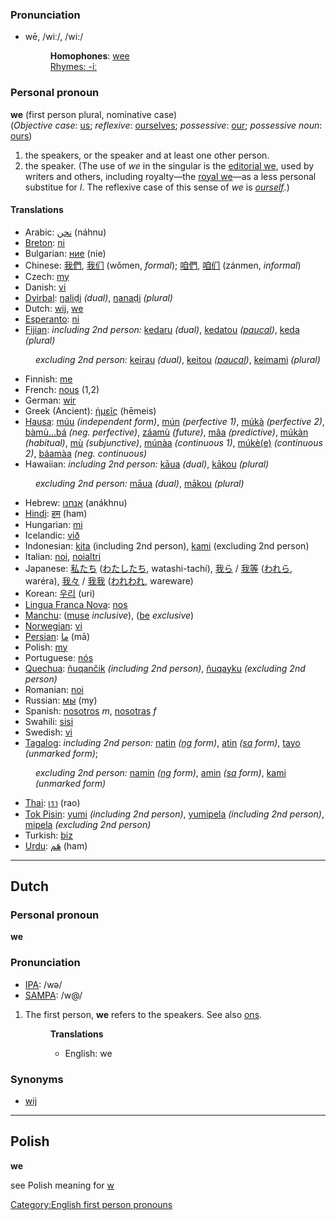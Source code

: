 ===Pronunciation===
*wē, /wiː/, /wi:/
*:'''Homophones''': [[wee]]
*:[[Rhymes:English:-iː|Rhymes: -iː]]

===Personal pronoun===
'''we''' (first person plural, nominative case)<br>
(''Objective case'': [[us]]; ''reflexive'': [[ourselves]]; ''possessive'': [[our]]; ''possessive noun'': [[ours]])

#the speakers, or the speaker and at least one other person.
#the speaker. (The use of ''we'' in the singular is the [[editorial we]], used by writers and others, including royalty—the [[royal we]]—as a less personal substitue for ''I''. The reflexive case of this sense of ''we'' is ''[[ourself]]''.)

====Translations====
*Arabic: [[نحن]] (náhnu)
*[[Breton]]: [[ni]]
*Bulgarian: [[ние]] (nie)
*Chinese: [[我們]], [[我们]] (wǒmen, ''formal''); [[咱們]], [[咱们]] (zánmen, ''informal'')
*Czech: [[my]]
*Danish: [[vi]]
*[[Dyirbal]]: [[ŋaliḍi]] ''(dual)'', [[ŋanaḍi]] ''(plural)''
*Dutch: [[wij]], [[we#Dutch|we]]
*[[Esperanto]]: [[ni]]
*[[Fijian]]: ''including 2nd person:'' [[kedaru]] ''(dual)'', [[kedatou]] ''([[paucal]])'', [[keda]] ''(plural)''
:''excluding 2nd person:'' [[keirau]] ''(dual)'', [[keitou]] ''([[paucal]])'', [[keimami]] ''(plural)''
*Finnish: [[me]]
*French: [[nous]] (1,2)
*German: [[wir]]
*Greek (Ancient): [[ἡμεῖς]] (hēmeis)
*[[Hausa]]: [[múu]] ''(independent form)'', [[mún]] ''(perfective 1)'', [[múkà]] ''(perfective 2)'', [[bàmù...bá]] ''(neg. perfective)'', [[záamù]] ''(future)'', [[mâa]] ''(predictive)'', [[múkàn]] ''(habitual)'', [[mù]] ''(subjunctive)'', [[múnàa]] ''(continuous 1)'', [[múkè(e)]] ''(continuous 2)'', [[báamàa]] ''(neg. continuous)''
*Hawaiian: ''including 2nd person:'' [[kāua]] ''(dual)'', [[kākou]] ''(plural)''
:''excluding 2nd person:'' [[māua]] ''(dual)'', [[mākou]] ''(plural)''
*Hebrew: [[אנחנו]] (anákhnu)
*[[Hindi]]: [[हम]] (ham)
*Hungarian: [[mi]]
*Icelandic: [[við]]
*Indonesian: [[kita]] (including 2nd person), [[kami]] (excluding 2nd person)
*Italian: [[noi]], [[noialtri]]
*Japanese: [[私たち]] ([[わたしたち]], watashi-tachí), [[我ら]] / [[我等]] ([[われら]], waréra), [[我々]] / [[我我]] ([[われわれ]], wareware)
*Korean: [[우리]] (uri)
*[[Lingua Franca Nova]]: [[nos]]
*[[Manchu]]: ([[muse]] ''inclusive''), ([[be]] ''exclusive'')
*[[Norwegian]]: [[vi]]
*[[Persian]]: [[ما]] (mā)
*Polish: [[my]]
*Portuguese: [[nós]]
*[[Quechua]]: [[ñuqančik]] ''(including 2nd person)'', [[ñuqayku]] ''(excluding 2nd person)''
*Romanian: [[noi]]
*Russian: [[мы]] (my)
*Spanish: [[nosotros]] ''m'', [[nosotras]] ''f''
*Swahili: [[sisi]]
*Swedish: [[vi]]
*[[Tagalog]]: ''including 2nd person:'' [[natin]] ''([[ng]] form)'', [[atin]] ''([[sa]] form)'', [[tayo]] ''(unmarked form)'';
:''excluding 2nd person:'' [[namin]] ''([[ng]] form)'', [[amin]] ''([[sa]] form)'', [[kami]] ''(unmarked form)''
*[[Thai]]: [[เรา]] (rao)
*[[Tok Pisin]]: [[yumi]] ''(including 2nd person)'', [[yumipela]] ''(including 2nd person)'', [[mipela]] ''(excluding 2nd person)''
*Turkish: [[biz]]
*[[Urdu]]:  [[هَم]] (ham)

----

==Dutch==
===Personal pronoun===
'''we'''

===Pronunciation===
*[[w:IPA|IPA]]: /wə/
*[[w:SAMPA|SAMPA]]: /w@/

# The first person, '''we''' refers to the speakers. See also [[ons]].
#:'''Translations'''
#:*English: we

===Synonyms===
*[[wij]]

----

== Polish ==
'''we'''

see Polish meaning for [[w]]

[[Category:English first person pronouns]]